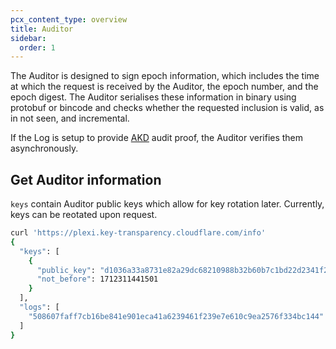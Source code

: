 ```yaml
---
pcx_content_type: overview
title: Auditor
sidebar: 
  order: 1
---
```


The Auditor is designed to sign epoch information, which includes the time at which the request is received by the Auditor, the epoch number, and the epoch digest. The Auditor serialises these information in binary using protobuf or bincode and checks whether the requested inclusion is valid, as in not seen, and incremental.

If the Log is setup to provide [AKD](https://github.com/facebook/akd) audit proof, the Auditor verifies them asynchronously.

## Get Auditor information

`keys` contain Auditor public keys which allow for key rotation later. Currently, keys can be reotated upon request.

```sh
curl 'https://plexi.key-transparency.cloudflare.com/info'
{
  "keys": [
    {
      "public_key": "d1036a33a8731e82a29dc68210988b32b60b7c1bd22d2341f2e339f4db3a2f4a",
      "not_before": 1712311441501
    }
  ],
  "logs": [
    "508607faff7cb16be841e901eca41a6239461f239e7e610c9ea2576f334bc144"
  ]
}
```
